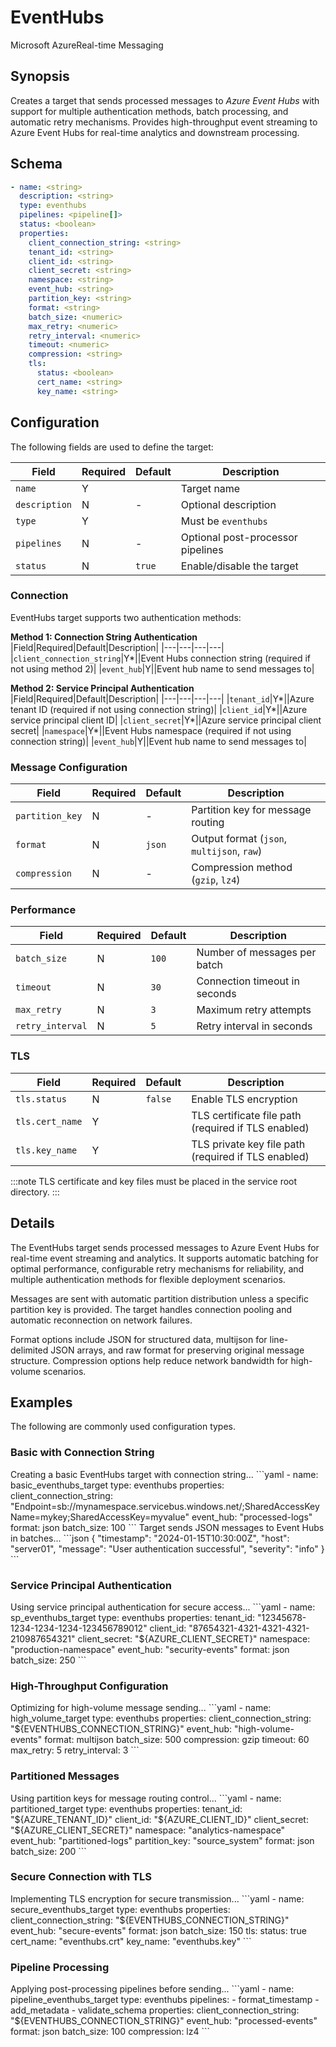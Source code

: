 # EventHubs

<span className="theme-doc-version-badge badge badge--secondary">Microsoft Azure</span><span className="theme-doc-version-badge badge badge--secondary">Real-time Messaging</span>

## Synopsis

Creates a target that sends processed messages to _Azure Event Hubs_ with support for multiple authentication methods, batch processing, and automatic retry mechanisms. Provides high-throughput event streaming to Azure Event Hubs for real-time analytics and downstream processing.

## Schema

```yaml {1,3}
- name: <string>
  description: <string>
  type: eventhubs
  pipelines: <pipeline[]>
  status: <boolean>
  properties:
    client_connection_string: <string>
    tenant_id: <string>
    client_id: <string>
    client_secret: <string>
    namespace: <string>
    event_hub: <string>
    partition_key: <string>
    format: <string>
    batch_size: <numeric>
    max_retry: <numeric>
    retry_interval: <numeric>
    timeout: <numeric>
    compression: <string>
    tls:
      status: <boolean>
      cert_name: <string>
      key_name: <string>
```

## Configuration

The following fields are used to define the target:

|Field|Required|Default|Description|
|---|---|---|---|
|`name`|Y||Target name|
|`description`|N|-|Optional description|
|`type`|Y||Must be `eventhubs`|
|`pipelines`|N|-|Optional post-processor pipelines|
|`status`|N|`true`|Enable/disable the target|

### Connection

EventHubs target supports two authentication methods:

**Method 1: Connection String Authentication**
|Field|Required|Default|Description|
|---|---|---|---|
|`client_connection_string`|Y*||Event Hubs connection string (required if not using method 2)|
|`event_hub`|Y||Event hub name to send messages to|

**Method 2: Service Principal Authentication**
|Field|Required|Default|Description|
|---|---|---|---|
|`tenant_id`|Y*||Azure tenant ID (required if not using connection string)|
|`client_id`|Y*||Azure service principal client ID|
|`client_secret`|Y*||Azure service principal client secret|
|`namespace`|Y*||Event Hubs namespace (required if not using connection string)|
|`event_hub`|Y||Event hub name to send messages to|

### Message Configuration

|Field|Required|Default|Description|
|---|---|---|---|
|`partition_key`|N|-|Partition key for message routing|
|`format`|N|`json`|Output format (`json`, `multijson`, `raw`)|
|`compression`|N|-|Compression method (`gzip`, `lz4`)|

### Performance

|Field|Required|Default|Description|
|---|---|---|---|
|`batch_size`|N|`100`|Number of messages per batch|
|`timeout`|N|`30`|Connection timeout in seconds|
|`max_retry`|N|`3`|Maximum retry attempts|
|`retry_interval`|N|`5`|Retry interval in seconds|

### TLS

|Field|Required|Default|Description|
|---|---|---|---|
|`tls.status`|N|`false`|Enable TLS encryption|
|`tls.cert_name`|Y||TLS certificate file path (required if TLS enabled)|
|`tls.key_name`|Y||TLS private key file path (required if TLS enabled)|

:::note
TLS certificate and key files must be placed in the service root directory.
:::

## Details

The EventHubs target sends processed messages to Azure Event Hubs for real-time event streaming and analytics. It supports automatic batching for optimal performance, configurable retry mechanisms for reliability, and multiple authentication methods for flexible deployment scenarios.

Messages are sent with automatic partition distribution unless a specific partition key is provided. The target handles connection pooling and automatic reconnection on network failures.

Format options include JSON for structured data, multijson for line-delimited JSON arrays, and raw format for preserving original message structure. Compression options help reduce network bandwidth for high-volume scenarios.

## Examples

The following are commonly used configuration types.

### Basic with Connection String

<ExampleGrid>
  <CommentCol>
    Creating a basic EventHubs target with connection string...
  </CommentCol>
  <CodeCol>
    ```yaml
    - name: basic_eventhubs_target
      type: eventhubs
      properties:
        client_connection_string: "Endpoint=sb://mynamespace.servicebus.windows.net/;SharedAccessKeyName=mykey;SharedAccessKey=myvalue"
        event_hub: "processed-logs"
        format: json
        batch_size: 100
    ```
  </CodeCol>
  <CommentCol>
    Target sends JSON messages to Event Hubs in batches...
  </CommentCol>
  <CodeCol>
    ```json
    {
      "timestamp": "2024-01-15T10:30:00Z",
      "host": "server01",
      "message": "User authentication successful",
      "severity": "info"
    }
    ```
  </CodeCol>
</ExampleGrid>

### Service Principal Authentication

<ExampleGrid>
  <CommentCol>
    Using service principal authentication for secure access...
  </CommentCol>
  <CodeCol>
    ```yaml
    - name: sp_eventhubs_target
      type: eventhubs
      properties:
        tenant_id: "12345678-1234-1234-1234-123456789012"
        client_id: "87654321-4321-4321-4321-210987654321"
        client_secret: "${AZURE_CLIENT_SECRET}"
        namespace: "production-namespace"
        event_hub: "security-events"
        format: json
        batch_size: 250
    ```
  </CodeCol>
</ExampleGrid>

### High-Throughput Configuration

<ExampleGrid>
  <CommentCol>
    Optimizing for high-volume message sending...
  </CommentCol>
  <CodeCol>
    ```yaml
    - name: high_volume_target
      type: eventhubs
      properties:
        client_connection_string: "${EVENTHUBS_CONNECTION_STRING}"
        event_hub: "high-volume-events"
        format: multijson
        batch_size: 500
        compression: gzip
        timeout: 60
        max_retry: 5
        retry_interval: 3
    ```
  </CodeCol>
</ExampleGrid>

### Partitioned Messages

<ExampleGrid>
  <CommentCol>
    Using partition keys for message routing control...
  </CommentCol>
  <CodeCol>
    ```yaml
    - name: partitioned_target
      type: eventhubs
      properties:
        tenant_id: "${AZURE_TENANT_ID}"
        client_id: "${AZURE_CLIENT_ID}"
        client_secret: "${AZURE_CLIENT_SECRET}"
        namespace: "analytics-namespace"
        event_hub: "partitioned-logs"
        partition_key: "source_system"
        format: json
        batch_size: 200
    ```
  </CodeCol>
</ExampleGrid>

### Secure Connection with TLS

<ExampleGrid>
  <CommentCol>
    Implementing TLS encryption for secure transmission...
  </CommentCol>
  <CodeCol>
    ```yaml
    - name: secure_eventhubs_target
      type: eventhubs
      properties:
        client_connection_string: "${EVENTHUBS_CONNECTION_STRING}"
        event_hub: "secure-events"
        format: json
        batch_size: 150
        tls:
          status: true
          cert_name: "eventhubs.crt"
          key_name: "eventhubs.key"
    ```
  </CodeCol>
</ExampleGrid>

### Pipeline Processing

<ExampleGrid>
  <CommentCol>
    Applying post-processing pipelines before sending...
  </CommentCol>
  <CodeCol>
    ```yaml
    - name: pipeline_eventhubs_target
      type: eventhubs
      pipelines:
        - format_timestamp
        - add_metadata
        - validate_schema
      properties:
        client_connection_string: "${EVENTHUBS_CONNECTION_STRING}"
        event_hub: "processed-events"
        format: json
        batch_size: 100
        compression: lz4
    ```
  </CodeCol>
</ExampleGrid>